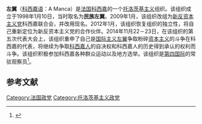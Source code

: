 '''左翼'''（[[科西嘉语|科西嘉语]]：A Manca）是[[法国|法国]][[科西嘉|科西嘉]]的一个[[托洛茨基主义|托洛茨基主义]]组织。该组织成立于1998年1月10日，当时取名为'''民族左翼'''。2009年1月，该组织改组为[[新反资本主义党|新反资本主义党]]科西嘉联合会，并改用现名。2012年1月，该组织恢复组织的独立性，将自己重新定位为新反资本主义党的合作伙伴。2014年11月22－23日，在该组织的第五次代表大会上，该组织重申了自己是[[国际主义|国际主义]][[左翼|左翼]]争取粉碎[[资本主义|资本主义]]的斗争在科西嘉的代表，将继续为争取[[科西嘉人|科西嘉人]]的自决权和科西嘉人的历史得到承认的权利而斗争。该组织积极参加科西嘉各种群众运动以及地方选举。该组织是[[第四国际|第四国际]]的常驻观察员<ref>{{Cite web |url=https://fourth.international/europe/15 |title=A Manca |access-date=2021-03-03 |archive-date=2021-01-15 |archive-url=https://web.archive.org/web/20210115173600/https://fourth.international/europe/15 |dead-url=no }}</ref>。

== 参考文献 ==
{{reflist}}

[[Category:法国政党|Category:法国政党]]
[[Category:托洛茨基主义政党|Category:托洛茨基主义政党]]